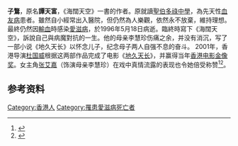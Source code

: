 {{Refimprove|time=2020-07-01T17:05:58+00:00}}
'''子鶩'''{{BD|？||1996年|5月18日}}，原名'''譚天富'''，《海闊天空》一書的作者。原就讀[[聖伯多祿中學|聖伯多祿中學]]，為先天性[[血友病|血友病]]患者。雖然自小經常出入醫院，但仍然為人樂觀，依然永不放棄，維持理想。最終仍然因[[輸血|輸血]]時感染[[愛滋病|愛滋病]]，於1996年5月18日病逝。臨終時寫下《海闊天空》，訴說自己與病魔對抗的一生。他的母亲李慧珍伤痛之余，并没有消沉，写了一部小说《地久天长》以怀念儿子，纪念母子两人自强不息的奋斗。
2001年，香港导演[[杜国威|杜国威]]根据这两部作品完成了电影《[[地久天长_(电影)|地久天长]]》，并赢得当年[[香港电影金像奖|香港电影金像奖]]。女主角[[张艾嘉|张艾嘉]]（饰演母亲李慧珍）在戏中真情流露的表现也令她倍受称赞<ref>{{Cite web |url= http://blog.sina.com.cn/s/blog_4b62449a0100cgx5.html |title= 浅谈张艾嘉与刘若英的金像影后之路 |date= 2009-02-02 |access-date= 2012-04-21 |archive-date= 2016-03-04 |archive-url= https://web.archive.org/web/20160304101138/http://blog.sina.com.cn/s/blog_4b62449a0100cgx5.html |dead-url= no }}</ref><ref>{{Cite web |url= http://bloodfriend.blog.163.com/blog/static/13169292006111112943313/ |title= Forever And Ever |date= 2006-12-01 |access-date= 2012-04-21 |archive-url= https://web.archive.org/web/20141021030708/http://bloodfriend.blog.163.com/blog/static/13169292006111112943313/ |archive-date= 2014-10-21 |dead-url= yes }}</ref>。

== 参考资料 ==
{{Reflist|2}}



{{HK-bio-stub}}

[[Category:香港人|Category:香港人]]
[[Category:罹患愛滋病死亡者|Category:罹患愛滋病死亡者]]